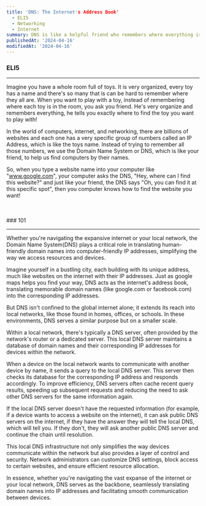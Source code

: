 ```yaml
---
title: 'DNS: The Internet's Address Book'
  - ELI5
  - Networking
  - Internet
summary: DNS is like a helpful friend who remembers where everything is, making it easy to find websites by their names.
publishedAt: '2024-04-16'
modifiedAt: '2024-04-16'
---
```


### ELI5

---

Imagine you have a whole room full of toys. It is very organized, every toy has
a name and there's so many that is can be hard to remember where they all are.
When you want to play with a toy, instead of remembering where each toy is in
the room, you ask you friend. He's very organize and remembers everything, he
tells you exactly where to find the toy you want to play with!

In the world of computers, internet, and networking, there are billions of
websites and each one has a very specific group of numbers called an IP Address,
which is like the toys name. Instead of trying to remember all those numbers, we
use the Domain Name System or DNS, which is like your friend, to help us find
computers by their names.

So, when you type a website name into your computer like "www.google.com", your
computer asks the DNS, "Hey, where can I find this website?" and just like your
friend, the DNS says "Oh, you can find it at this specific spot", then you
computer knows how to find the website you want!

<br />
<br />
### 101

---

Whether you're navigating the expansive internet or your local network, the
Domain Name System(DNS) plays a critical role in translating human-friendly
domain names into computer-friendly IP addresses, simplifying the way we access
resources and devices.

Imagine yourself in a bustling city, each building with its unique address, much
like websites on the internet with their IP addresses. Just as google maps helps
you find your way, DNS acts as the internet's address book, translating
memorable domain names (like google.com or facebook.com) into the corresponding
IP addresses.

But DNS isn't confined to the global internet alone; it extends its reach into
local networks, like those found in homes, offices, or schools. In these
environments, DNS serves a similar purpose but on a smaller scale.

Within a local network, there's typically a DNS server, often provided by the
network's router or a dedicated server. This local DNS server maintains a
database of domain names and their corresponding IP addresses for devices within
the network.

When a device on the local network wants to communicate with another device by
name, it sends a query to the local DNS server. This server then checks its
database for the corresponding IP address and responds accordingly. To improve
efficiency, DNS servers often cache recent query results, speeding up subsequent
requests and reducing the need to ask other DNS servers for the same information
again.

If the local DNS server doesn't have the requested information (for example, if
a device wants to access a website on the internet), it can ask public DNS
servers on the internet, if they have the answer they will tell the local DNS,
which will tell you. If they don't, they will ask another public DNS server and
continue the chain until resolution.

This local DNS infrastructure not only simplifies the way devices communicate
within the network but also provides a layer of control and security. Network
administrators can customize DNS settings, block access to certain websites, and
ensure efficient resource allocation.

In essence, whether you're navigating the vast expanse of the internet or your
local network, DNS serves as the backbone, seamlessly translating domain names
into IP addresses and facilitating smooth communication between devices.
